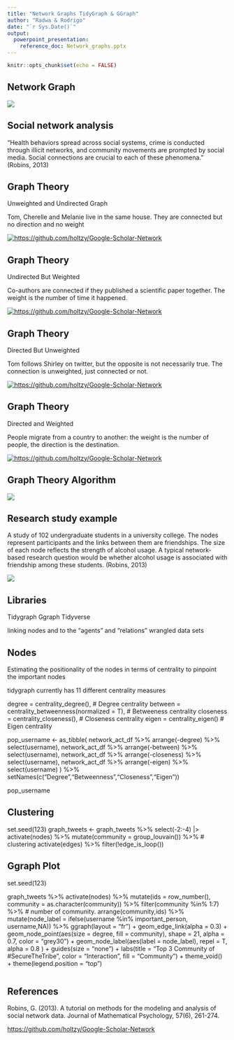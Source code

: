 ```yaml
---
title: "Network Graphs TidyGraph & GGraph"
author: "Radwa & Rodrigo"
date: "`r Sys.Date()`"
output: 
  powerpoint_presentation:
    reference_doc: Network_graphs.pptx
---
```


```r
knitr::opts_chunk$set(echo = FALSE)
```

## Network Graph

![](images/network_graph.png)

## Social network analysis

"Health behaviors spread across social systems, crime is conducted through illicit networks, and community movements are prompted by social media. Social connections are crucial to each of these phenomena." (Robins, 2013)

## Graph Theory

Unweighted and Undirected Graph

Tom, Cherelle and Melanie live in the same house. They are connected but no direction and no weight

[![https://github.com/holtzy/Google-Scholar-Network](images/undirected_unweighted.png)](https://github.com/holtzy/Google-Scholar-Network)


## Graph Theory

Undirected But Weighted

Co-authors are connected if they published a scientific paper together. The weight is the number of time it happened.

[![https://github.com/holtzy/Google-Scholar-Network](images/undirected_weighted.png)](https://github.com/holtzy/Google-Scholar-Network)

## Graph Theory

Directed But Unweighted

Tom follows Shirley on twitter, but the opposite is not necessarily true. The connection is unweighted, just connected or not.

[![https://github.com/holtzy/Google-Scholar-Network](images/directed_unweighted.png)](https://github.com/holtzy/Google-Scholar-Network)

## Graph Theory

Directed and Weighted

People migrate from a country to another: the weight is the number of people, the direction is the destination.

[![https://github.com/holtzy/Google-Scholar-Network](images/directed_weighted.png)](https://github.com/holtzy/Google-Scholar-Network)


## Graph Theory Algorithm

![](images/research_study_example.png)

## Research study example

A study of 102 undergraduate students in a university college. The nodes represent participants and the links between them are friendships. The size of each node reflects the strength of alcohol usage. A typical network-based research question would be whether alcohol usage is associated with friendship among these students. (Robins, 2013)

![](images/research_study_example.png)

## Libraries

Tidygraph
Ggraph
Tidyverse



linking nodes and to the "agents" and "relations" wrangled data sets 

## Nodes

Estimating the positionality of the nodes in terms of centrality to pinpoint the important nodes

tidygraph currently has 11 different centrality measures 

degree = centrality_degree(), # Degree centrality
         between = centrality_betweenness(normalized = T), # Betweeness centrality
         closeness = centrality_closeness(), # Closeness centrality
         eigen = centrality_eigen() # Eigen centrality
         
pop_username <- as_tibble(
  network_act_df %>% arrange(-degree) %>% select(username),
  network_act_df %>% arrange(-between) %>% select(username),
  network_act_df %>% arrange(-closeness) %>% select(username),
  network_act_df %>% arrange(-eigen) %>% select(username)
) %>% setNames(c("Degree","Betweenness","Closeness","Eigen"))

pop_username


## Clustering

set.seed(123)
graph_tweets <- graph_tweets %>% select(-2:-4) |>
  activate(nodes) %>%
  mutate(community = group_louvain()) %>% # clustering
  activate(edges) %>%
  filter(!edge_is_loop())


## Ggraph Plot

set.seed(123)

graph_tweets %>%
  activate(nodes) %>%
  mutate(ids = row_number(),
         community = as.character(community)) %>%
  filter(community %in% 1:7) %>% # number of community.
  arrange(community,ids) %>%
  mutate(node_label = ifelse(username %in% important_person, username,NA)) %>%
  ggraph(layout = "fr") +
  geom_edge_link(alpha = 0.3) +
  geom_node_point(aes(size = degree, fill = community), shape = 21, alpha = 0.7, color = "grey30") +
  geom_node_label(aes(label = node_label), repel = T, alpha = 0.8 ) +
  guides(size = "none") +
  labs(title = "Top 3 Community of #SecureTheTribe",
       color = "Interaction",
       fill = "Community") +
  theme_void() +
  theme(legend.position = "top")

```r

```

## References

Robins, G. (2013). A tutorial on methods for the modeling and analysis of social network data. Journal of Mathematical Psychology, 57(6), 261-274.

<https://github.com/holtzy/Google-Scholar-Network>

